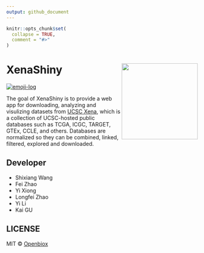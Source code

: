 ```yaml
---
output: github_document
---
```


<!-- README.md is generated from README.Rmd. Please edit that file -->

```r
knitr::opts_chunk$set(
  collapse = TRUE,
  comment = "#>"
)
```
# XenaShiny <img src="https://github.com/openbiox/openbiox-wiki/blob/master/static/img/logo-long.png" align="right" width="200"/>

[![emoji-log](https://cdn.rawgit.com/ahmadawais/stuff/ca97874/emoji-log/non-flat-round.svg)](https://github.com/ahmadawais/Emoji-Log/)

The goal of XenaShiny is to provide a web app for downloading, analyzing and visulizing datasets from [UCSC Xena](https://xenabrowser.net/datapages/), which is a collection of UCSC-hosted public databases such as TCGA, ICGC, TARGET, GTEx, CCLE, and others. Databases are normalized so they can be combined, linked, filtered, explored and downloaded.

## Developer

* Shixiang Wang
* Fei Zhao
* Yi Xiong
* Longfei Zhao
* Yi Li
* Kai GU

## LICENSE

MIT &copy; [Openbiox](https://github.com/openbiox)
